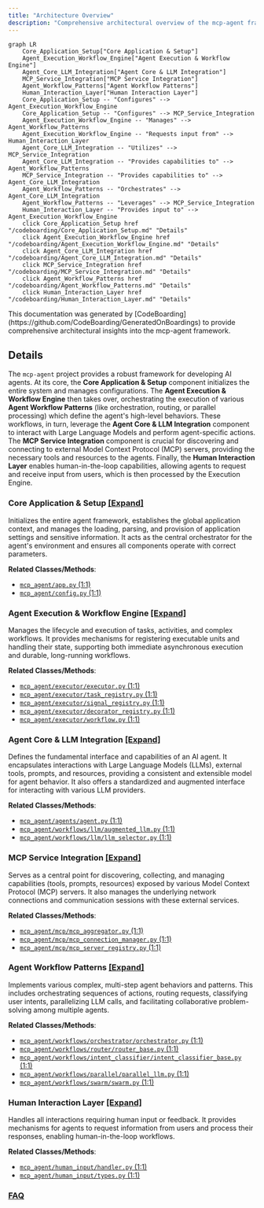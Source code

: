 ```yaml
---
title: "Architecture Overview"
description: "Comprehensive architectural overview of the mcp-agent framework"
---
```



```mermaid
graph LR
    Core_Application_Setup["Core Application & Setup"]
    Agent_Execution_Workflow_Engine["Agent Execution & Workflow Engine"]
    Agent_Core_LLM_Integration["Agent Core & LLM Integration"]
    MCP_Service_Integration["MCP Service Integration"]
    Agent_Workflow_Patterns["Agent Workflow Patterns"]
    Human_Interaction_Layer["Human Interaction Layer"]
    Core_Application_Setup -- "Configures" --> Agent_Execution_Workflow_Engine
    Core_Application_Setup -- "Configures" --> MCP_Service_Integration
    Agent_Execution_Workflow_Engine -- "Manages" --> Agent_Workflow_Patterns
    Agent_Execution_Workflow_Engine -- "Requests input from" --> Human_Interaction_Layer
    Agent_Core_LLM_Integration -- "Utilizes" --> MCP_Service_Integration
    Agent_Core_LLM_Integration -- "Provides capabilities to" --> Agent_Workflow_Patterns
    MCP_Service_Integration -- "Provides capabilities to" --> Agent_Core_LLM_Integration
    Agent_Workflow_Patterns -- "Orchestrates" --> Agent_Core_LLM_Integration
    Agent_Workflow_Patterns -- "Leverages" --> MCP_Service_Integration
    Human_Interaction_Layer -- "Provides input to" --> Agent_Execution_Workflow_Engine
    click Core_Application_Setup href "/codeboarding/Core_Application_Setup.md" "Details"
    click Agent_Execution_Workflow_Engine href "/codeboarding/Agent_Execution_Workflow_Engine.md" "Details"
    click Agent_Core_LLM_Integration href "/codeboarding/Agent_Core_LLM_Integration.md" "Details"
    click MCP_Service_Integration href "/codeboarding/MCP_Service_Integration.md" "Details"
    click Agent_Workflow_Patterns href "/codeboarding/Agent_Workflow_Patterns.md" "Details"
    click Human_Interaction_Layer href "/codeboarding/Human_Interaction_Layer.md" "Details"
```

<Info>
This documentation was generated by [CodeBoarding](https://github.com/CodeBoarding/GeneratedOnBoardings) to provide comprehensive architectural insights into the mcp-agent framework.
</Info>

## Details

The `mcp-agent` project provides a robust framework for developing AI agents. At its core, the **Core Application & Setup** component initializes the entire system and manages configurations. The **Agent Execution & Workflow Engine** then takes over, orchestrating the execution of various **Agent Workflow Patterns** (like orchestration, routing, or parallel processing) which define the agent's high-level behaviors. These workflows, in turn, leverage the **Agent Core & LLM Integration** component to interact with Large Language Models and perform agent-specific actions. The **MCP Service Integration** component is crucial for discovering and connecting to external Model Context Protocol (MCP) servers, providing the necessary tools and resources to the agents. Finally, the **Human Interaction Layer** enables human-in-the-loop capabilities, allowing agents to request and receive input from users, which is then processed by the Execution Engine.

### Core Application & Setup [[Expand]](./Core_Application_Setup)
Initializes the entire agent framework, establishes the global application context, and manages the loading, parsing, and provision of application settings and sensitive information. It acts as the central orchestrator for the agent's environment and ensures all components operate with correct parameters.


**Related Classes/Methods**:

- <a href="https://github.com/lastmile-ai/mcp-agent/blob/main/src/mcp_agent/app.py#L1-L1" target="_blank" rel="noopener noreferrer">`mcp_agent/app.py` (1:1)</a>
- <a href="https://github.com/lastmile-ai/mcp-agent/blob/main/src/mcp_agent/config.py#L1-L1" target="_blank" rel="noopener noreferrer">`mcp_agent/config.py` (1:1)</a>


### Agent Execution & Workflow Engine [[Expand]](./Agent_Execution_Workflow_Engine)
Manages the lifecycle and execution of tasks, activities, and complex workflows. It provides mechanisms for registering executable units and handling their state, supporting both immediate asynchronous execution and durable, long-running workflows.


**Related Classes/Methods**:

- <a href="https://github.com/lastmile-ai/mcp-agent/blob/main/src/mcp_agent/executor/executor.py#L1-L1" target="_blank" rel="noopener noreferrer">`mcp_agent/executor/executor.py` (1:1)</a>
- <a href="https://github.com/lastmile-ai/mcp-agent/blob/main/src/mcp_agent/executor/task_registry.py#L1-L1" target="_blank" rel="noopener noreferrer">`mcp_agent/executor/task_registry.py` (1:1)</a>
- <a href="https://github.com/lastmile-ai/mcp-agent/blob/main/src/mcp_agent/executor/signal_registry.py#L1-L1" target="_blank" rel="noopener noreferrer">`mcp_agent/executor/signal_registry.py` (1:1)</a>
- <a href="https://github.com/lastmile-ai/mcp-agent/blob/main/src/mcp_agent/executor/decorator_registry.py#L1-L1" target="_blank" rel="noopener noreferrer">`mcp_agent/executor/decorator_registry.py` (1:1)</a>
- <a href="https://github.com/lastmile-ai/mcp-agent/blob/main/src/mcp_agent/executor/workflow.py#L1-L1" target="_blank" rel="noopener noreferrer">`mcp_agent/executor/workflow.py` (1:1)</a>


### Agent Core & LLM Integration [[Expand]](./Agent_Core_LLM_Integration)
Defines the fundamental interface and capabilities of an AI agent. It encapsulates interactions with Large Language Models (LLMs), external tools, prompts, and resources, providing a consistent and extensible model for agent behavior. It also offers a standardized and augmented interface for interacting with various LLM providers.


**Related Classes/Methods**:

- <a href="https://github.com/lastmile-ai/mcp-agent/blob/main/src/mcp_agent/agents/agent.py#L1-L1" target="_blank" rel="noopener noreferrer">`mcp_agent/agents/agent.py` (1:1)</a>
- <a href="https://github.com/lastmile-ai/mcp-agent/blob/main/src/mcp_agent/workflows/llm/augmented_llm.py#L1-L1" target="_blank" rel="noopener noreferrer">`mcp_agent/workflows/llm/augmented_llm.py` (1:1)</a>
- <a href="https://github.com/lastmile-ai/mcp-agent/blob/main/src/mcp_agent/workflows/llm/llm_selector.py#L1-L1" target="_blank" rel="noopener noreferrer">`mcp_agent/workflows/llm/llm_selector.py` (1:1)</a>


### MCP Service Integration [[Expand]](./MCP_Service_Integration)
Serves as a central point for discovering, collecting, and managing capabilities (tools, prompts, resources) exposed by various Model Context Protocol (MCP) servers. It also manages the underlying network connections and communication sessions with these external services.


**Related Classes/Methods**:

- <a href="https://github.com/lastmile-ai/mcp-agent/blob/main/src/mcp_agent/mcp/mcp_aggregator.py#L1-L1" target="_blank" rel="noopener noreferrer">`mcp_agent/mcp/mcp_aggregator.py` (1:1)</a>
- <a href="https://github.com/lastmile-ai/mcp-agent/blob/main/src/mcp_agent/mcp/mcp_connection_manager.py#L1-L1" target="_blank" rel="noopener noreferrer">`mcp_agent/mcp/mcp_connection_manager.py` (1:1)</a>
- <a href="https://github.com/lastmile-ai/mcp-agent/blob/main/src/mcp_agent/mcp/mcp_server_registry.py#L1-L1" target="_blank" rel="noopener noreferrer">`mcp_agent/mcp/mcp_server_registry.py` (1:1)</a>


### Agent Workflow Patterns [[Expand]](./Agent_Workflow_Patterns)
Implements various complex, multi-step agent behaviors and patterns. This includes orchestrating sequences of actions, routing requests, classifying user intents, parallelizing LLM calls, and facilitating collaborative problem-solving among multiple agents.


**Related Classes/Methods**:

- <a href="https://github.com/lastmile-ai/mcp-agent/blob/main/src/mcp_agent/workflows/orchestrator/orchestrator.py#L1-L1" target="_blank" rel="noopener noreferrer">`mcp_agent/workflows/orchestrator/orchestrator.py` (1:1)</a>
- <a href="https://github.com/lastmile-ai/mcp-agent/blob/main/src/mcp_agent/workflows/router/router_base.py#L1-L1" target="_blank" rel="noopener noreferrer">`mcp_agent/workflows/router/router_base.py` (1:1)</a>
- <a href="https://github.com/lastmile-ai/mcp-agent/blob/main/src/mcp_agent/workflows/intent_classifier/intent_classifier_base.py#L1-L1" target="_blank" rel="noopener noreferrer">`mcp_agent/workflows/intent_classifier/intent_classifier_base.py` (1:1)</a>
- <a href="https://github.com/lastmile-ai/mcp-agent/blob/main/src/mcp_agent/workflows/parallel/parallel_llm.py#L1-L1" target="_blank" rel="noopener noreferrer">`mcp_agent/workflows/parallel/parallel_llm.py` (1:1)</a>
- <a href="https://github.com/lastmile-ai/mcp-agent/blob/main/src/mcp_agent/workflows/swarm/swarm.py#L1-L1" target="_blank" rel="noopener noreferrer">`mcp_agent/workflows/swarm/swarm.py` (1:1)</a>


### Human Interaction Layer [[Expand]](./Human_Interaction_Layer)
Handles all interactions requiring human input or feedback. It provides mechanisms for agents to request information from users and process their responses, enabling human-in-the-loop workflows.


**Related Classes/Methods**:

- <a href="https://github.com/lastmile-ai/mcp-agent/blob/main/src/mcp_agent/human_input/handler.py#L1-L1" target="_blank" rel="noopener noreferrer">`mcp_agent/human_input/handler.py` (1:1)</a>
- <a href="https://github.com/lastmile-ai/mcp-agent/blob/main/src/mcp_agent/human_input/types.py#L1-L1" target="_blank" rel="noopener noreferrer">`mcp_agent/human_input/types.py` (1:1)</a>




### [FAQ](https://github.com/CodeBoarding/GeneratedOnBoardings/tree/main?tab=readme-ov-file#faq)